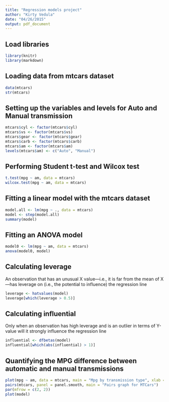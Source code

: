 ```yaml
---
title: "Regression models project"
author: "Kirty Vedula"
date: "04/26/2015"
output: pdf_document
---
```


## Load libraries
```r
library(knitr)
library(markdown)
```
## Loading data from mtcars dataset
``` r
data(mtcars)
str(mtcars)
```
## Setting up the variables and levels for Auto and Manual transmission
```r
mtcars$cyl <- factor(mtcars$cyl)
mtcars$vs <- factor(mtcars$vs)
mtcars$gear <- factor(mtcars$gear)
mtcars$carb <- factor(mtcars$carb)
mtcars$am <- factor(mtcars$am)
levels(mtcars$am) <- c("Auto", "Manual")
```
## Performing Student t-test and Wilcox test
``` r
t.test(mpg ~ am, data = mtcars)
wilcox.test(mpg ~ am, data = mtcars)
```

## Fitting a linear model with the mtcars dataset
```r
model.all <- lm(mpg ~ ., data = mtcars)
model <- step(model.all)
summary(model)
```
## Fitting an ANOVA model
```r
model0 <- lm(mpg ~ am, data = mtcars)
anova(model0, model)
```
## Calculating leverage 
An observation that has an unusual X value—i.e., it is far from the mean of X—has leverage on (i.e., the potential to influence) the regression line 
```r
leverage <- hatvalues(model)
leverage[which(leverage > 0.5)]
```

## Calculating influential
Only when an observation has high leverage and is an outlier in terms of Y-value will it strongly influence the regression line
```r
influential <- dfbetas(model)
influential[which(abs(influential) > 1)]
```
## Quantifying the MPG difference between automatic and manual transmissions
``` r
plot(mpg ~ am, data = mtcars, main = "Mpg by transmission type", xlab = "Transmission type", ylab = "Miles per gallon")
pairs(mtcars, panel = panel.smooth, main = "Pairs graph for MTCars")
par(mfrow = c(2, 2))
plot(model)
```
